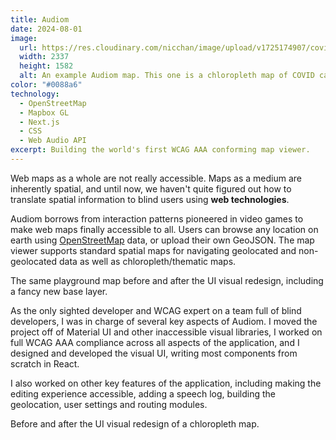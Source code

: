 ```yaml
---
title: Audiom
date: 2024-08-01
image:
  url: https://res.cloudinary.com/nicchan/image/upload/v1725174907/covid.png
  width: 2337
  height: 1582
  alt: An example Audiom map. This one is a chloropleth map of COVID cases in the US, featuring a strong light to dark gradient and black and white patterns to help distinguish the differences in case numbers between states.
color: "#0088a6"
technology:
  - OpenStreetMap
  - Mapbox GL
  - Next.js
  - CSS
  - Web Audio API
excerpt: Building the world's first WCAG AAA conforming map viewer.
---
```



Web maps as a whole are not really accessible. Maps as a medium are inherently spatial, and until now, we haven't quite figured out how to translate spatial information to blind users using **web technologies**.

Audiom borrows from interaction patterns pioneered in video games to make web maps finally accessible to all. Users can browse any location on earth using [OpenStreetMap](https://www.openstreetmap.org/) data, or upload their own GeoJSON. The map viewer supports standard spatial maps for navigating geolocated and non-geolocated data as well as chloropleth/thematic maps.

<WorkImageContainer modifier="multiple">
	<WorkImage
		src={
			"https://res.cloudinary.com/nicchan/image/upload/v1725332591/audiom-before-crop.png"
		}
		sizes="(min-width: 62em) 62rem, 100vw"
		width={1553}
		height={836}
		label="Before"
		alt={
			"A UI with some instructions on how to use the audio map in a sidebar on the left, and map polygons for a playground on the right. The map shapes are strangely located over Europe and North Africa."
		}
	/>
	<WorkImage
		sizes="(min-width: 62em) 62rem, 100vw"
		src="https://res.cloudinary.com/nicchan/image/upload/v1725332592/playground-after.png"
		width={3106}
		height={1672}
		alt={
			"A map of a playground with a brightly colored illustrated base map. On the right is a panel for filtering different object types."
		}
		label="After"
	/>
	<figcaption slot="figcaption">
		The same playground map before and after the UI visual redesign, including a
		fancy new base layer.
	</figcaption>
</WorkImageContainer>

As the only sighted developer and WCAG expert on a team full of blind developers, I was in charge of several key aspects of Audiom. I moved the project off of Material UI and other inaccessible visual libraries, I worked on full WCAG AAA compliance across all aspects of the application, and I designed and developed the visual UI, writing most components from scratch in React.

<WorkImageContainer modifier="single">
	<WorkImage
		src={
			"https://res.cloudinary.com/nicchan/image/upload/v1725507980/routing.png"
		}
		width={2122}
		height={2306}
		alt={
			"A screenshot of a whole page on Audiom. There is a route to a highlighted building, with a list of route steps and a panel with a speech log which visually keeps track of what is being spoken to the screen reader."
		}
	/>
</WorkImageContainer>

I also worked on other key features of the application, including making the editing experience accessible, adding a speech log, building the geolocation, user settings and routing modules.

<WorkImageContainer modifier="alt">
	<WorkImage
		src={
			"https://res.cloudinary.com/nicchan/image/upload/v1725505288/covid-before.png"
		}
		width={2412}
		height={1716}
		label="Before"
		sizes="(min-width: 62em) 62rem, 100vw"
		alt={
			"A COVID chloropleth map of the United States with patterns and colors. The colors of the states lack contrast and some of the labels are light grey on white."
		}
	/>
	<WorkImage
		src="https://res.cloudinary.com/nicchan/image/upload/v1725174907/covid.png"
		width={2337}
		height={1582}
		sizes="(min-width: 62em) 62rem, 100vw"
		alt={
			"The same COVID chloreopleth map of the United States, but the states are differentiated with high contrast colors and patterns that increase in density. The legend has human readable numbers and proper text contrast. On the right is a settings panel, where you can adjust the different kinds of audio in a granular way."
		}
		label="After"
	/>
	<figcaption slot="figcaption">
		Before and after the UI visual redesign of a chloropleth map.
	</figcaption>
</WorkImageContainer>
